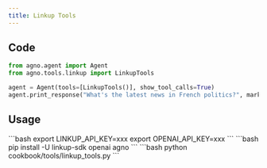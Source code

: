 ```yaml
---
title: Linkup Tools
---
```


## Code

```python cookbook/tools/linkup_tools.py
from agno.agent import Agent
from agno.tools.linkup import LinkupTools

agent = Agent(tools=[LinkupTools()], show_tool_calls=True)
agent.print_response("What's the latest news in French politics?", markdown=True)
```

## Usage

<Steps>
  <Snippet file="create-venv-step.mdx" />

  <Step title="Set your API key">
    ```bash
    export LINKUP_API_KEY=xxx
    export OPENAI_API_KEY=xxx
    ```
  </Step>

  <Step title="Install libraries">
    ```bash
    pip install -U linkup-sdk openai agno
    ```
  </Step>

  <Step title="Run Agent">
    ```bash
    python cookbook/tools/linkup_tools.py
    ```
  </Step>
</Steps> 